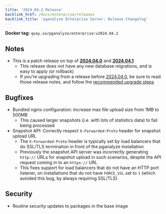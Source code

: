 ```yaml
---
title: '2024.04.2 Release'
backlink_href: /docs/enterprise/releases
backlink_title: 'pganalyze Enterprise Server: Release Changelog'
---
```


**Docker tag:** `quay.io/pganalyze/enterprise:v2024.04.2`

## Notes

- This is a patch release on top of **[2024.04.0](2024-04-0)** and **[2024.04.1](2024-04-1)**
  - This release does not have any new database migrations, and is easy to apply (or rollback)
  - If you're upgrading from a release before [2024.04.0](2024-04-0), be sure to read those release notes, and follow the [recommended upgrade steps](/docs/enterprise/upgrade)

## Bugfixes

* Bundled nginx configuration: Increase max file upload size from 1MB to 500MB <!-- 3986 -->
  - This caused larger snapshots (i.e. with lots of statistics data) to fail being processed
* Snapshot API: Correctly respect `X-Forwarded-Proto` header for snapshot upload URL <!-- 4026 -->
  - The `X-Forwarded-Proto` header is typically set by load balancers that do SSL/TLS termination in front of the pganalyze installation
  - Previously the snapshot API server was incorrectly generating `http://` URLs for snapshot upload in such scenarios, despite the API request coming in to an `https://` URL
  - This fixes support for load balancers that do not have an HTTP port listener, on installations that do not have `FORCE_SSL` set to `1` (which avoided this bug, by always requiring SSL/TLS)

## Security

- Routine security updates to packages in the base image
